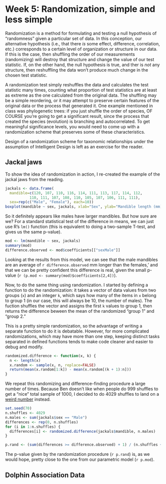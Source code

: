 Week 5: Randomization, simple and less simple
========================================================

Randomization is a method for formulating and testing a null hypothesis of "randomness" given a particular set of data.  In this conception, our alternative hypothesis (i.e., that there *is* some effect, difference, correlation, etc.) corresponds to a certain level of organization or structure in our data.  If this is the case, then shuffling the order of our measurements (randomizing) will destroy that structure and change the value of our test statistic.  If, on the other hand, the null hypothesis is true, and ther is *not* any structure, then reshuffling the data won't produce much change in the chosen test statistic.

A randomization test simply reshuffles the data and calculates the test statistic many times, counting what proportion of test statistics are at least as extreme as the one calculated from the original data.  The shuffling may be a simple reordering, or it may attempt to preserve certain features of the original data or the process that generated it.  One example mentioned in class was phylogenetic trees: if you just shuffle the order of species, OF COURSE you're going to get a significant result, since the process that created the species (evolution) is branching and autocorrelated.  To get meaningful significance levels, you would need to come up with a randomization scheme that preserves some of these characteristics.

Design of a randomization scheme for taxonomic relationships under the assumption of Intelligent Design is left as an exercise for the reader.


Jackal jaws
-------------
To show the idea of randomization in action, I re-created the example of the jackal jaws from the reading.
```r
jackals <- data.frame(
  mandible=c(120, 107, 110, 116, 114, 111, 113, 117, 114, 112,
           110, 111, 107, 108, 110, 105, 107, 106, 111, 111),
  sex=rep(c("Male", "Female"), each=10))
boxplot(mandible ~ sex, jackals, xlab="Sex", ylab="Mandible length (mm)")
```
So it definitely appears like males have larger mandibles.  But how sure are we?  For a standard statistical test of the difference in means, we can just use R's `lm()` function (this is equivalent to doing a two-sample T-test, and gives us the same p-value).
```r
mod <- lm(mandible ~ sex, jackals)
summary(mod)
difference.observed <- mod$coefficients[["sexMale"]]
```
Looking at the results from this model, we can see that the male mandibles are
an average of `r difference.observed` mm longer than the females,' and that we can be pretty confident this difference is real, given the small p-value (`r (p.mod <- summary(mod)$coefficients[2,4])`).

Now, to do the same thing using randomization.  I started by defining a function to do the randomization: it takes a vector of data values from two groups (`x`) and an integer `k`, which says how many of the items in `x` belong to group 1 (in our case, this will always be 10, the number of males).  The fuction shuffles the vector and assigns the first `k` values to group 1, then returns the difference beween the mean of the randomized "group 1" and "group 2."

This is a pretty simple randomization, so the advantage of writing a separate function to do it is debatable.  However, for more complicated randomizations, which may have more than one step, keeping distinct tasks separated in defined functions tends to make code cleaner and easier to debug and modify.
```r
randomized.difference <- function(x, k) {
  n <- length(x)
  x.random <- sample(x, n, replace=FALSE)
  return(mean(x.random[1:k]) - mean(x.random[(k + 1):n]))
}
```

We repeat this randomizing and difference-finding procedure a large number of times.  Because Ben doesn't like when people do 999 shuffles to get a "nice" total sample of 1000, I decided to do 4029 shuffles to land on a [weird number](http://en.wikipedia.org/wiki/Weird_number) instead.
```r
set.seed(70)
n.shuffles <- 4029
n.males <- sum(jackals$sex == "Male")
differences <- rep(0, n.shuffles)
for (i in 1:n.shuffles) {
  differences[i] <- randomized.difference(jackals$mandible, n.males)
}

p.rand <- (sum(differences >= difference.observed) + 1) / (n.shuffles + 1)
```
The p-value given by the randomization procedure (`r p.rand`) is, as we would hope, pretty close to the one from our parametric model (`r p.mod`).

Dolphin Association Data
------------------------

